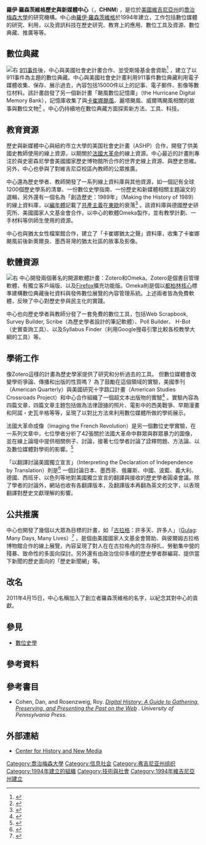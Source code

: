 '''羅伊'''·'''羅森茨維格歷史與新媒體中心'''（{{lang-en|Roy Rosenzweig Center for History and New Media}}，'''CHNM''') ，是位於[[美國|美國]][[維吉尼亞州|維吉尼亞州]]的[[喬治梅森大學|喬治梅森大學]]的研究機構。中心由[[羅伊·羅森茨维格|羅伊·羅森茨維格]]於1994年建立，工作包括數位媒體的研究、利用，以及資訊科技在歷史研究、教育上的應用、數位工具及資源、數位典藏、推廣等等。

{{Infobox university
| name = Roy Rosenzweig Center for History and New Media
| image_name =
| established = 1994年
| city = [[美國|美國]][[維吉尼亞州|維吉尼亞州]][[費爾法克斯_(維吉尼亞州)|費爾法克斯]]
| affiliations  = [[喬治梅森大學|喬治梅森大學]] 
| website = [http://chnm.gmu.edu chnm.gmu.edu]
}}

== 數位典藏 ==
[[File:Roy_Rosenzweig_Center_for_History_and_New_Media_F.jpg|右]]
[[911事件|911事件]]後，中心與美國社會史計畫合作、並受斯隆基金會資助<ref>{{cite web|url=http://911digitalarchive.org/about/index.php|title=About the September 11 Digital Archive|accessdate=2010-08-07|date=2001-09-11|publisher=911digitalarchive.org|deadurl=yes|archiveurl=https://web.archive.org/web/20100816065758/http://911digitalarchive.org/about/index.php|archivedate=2010-08-16}}</ref> ，建立了以911事件為主題的數位典藏。中心與美國社會史計畫利用911事件數位典藏利用電子媒體收集、保存、展示過去，內容包括15000件以上的記事、電子郵件、影像等數位材料。該計畫啟發了另一個新計畫「颶風數位記憶庫」（the Hurricane Digital Memory Bank），記憶庫收集了與[[卡崔娜颶風|卡崔娜颶風]]、麗塔颶風、威爾瑪颶風相關的故事與數位文物<ref>{{cite web|url=http://hurricanearchive.org/about/|title=About the Hurricane Digital Memory Bank|accessdate=2010-08-07|date=|publisher=Hurricanearchive.org}}</ref> 。中心仍持續地在數位典藏方面探索新方法、工具、科技。

== 教育資源 ==
歷史與新媒體中心與紐約市立大學的美国社會史計畫（ASHP）合作，開發了供美國史教師使用的線上資源，以期關於[[法國大革命|法國大革命]]的線上資源。中心最近的計畫則專注於與史密森尼學會美國國家歷史博物館所合作的世界史線上資源、與歷史思維。另外，中心也參與了對維吉尼亞校區內教師的公眾推廣。

中心還為歷史學者、教師開發了一系列線上資料庫與其他資源，如一個記有全球1200個歷史學系的清單、一份數位史學指南、一份歷史和新媒體相關主題論文的選輯，另外還有一個名為「創造歷史：1989年」（Making the History of 1989）的線上資料庫，以[[編年體|編年體]]記載了[[共產主義|共產主義]]在[[東歐|東歐]]的衰落<ref>{{cite web|url=http://chnm.gmu.edu/1989/|title=Making the History of 1989|accessdate=2010-08-07|date=|publisher=Chnm.gmu.edu|archive-date=2011-06-28|archive-url=https://web.archive.org/web/20110628175958/http://chnm.gmu.edu/1989/|dead-url=no}}</ref> 。該資料庫與德國歷史研究所、美國國家人文基金會合作，以中心的軟體Omeka製作，並有教學計劃、一手材料等供師生使用的資源。

中心也與猶太女性檔案館合作，建立了「卡崔娜猶太之聲」資料庫，收集了卡崔娜颶風前後新奧爾良、墨西哥灣的猶太社區的故事及影像。

== 軟體資源 ==
[[File:Roy_Rosenzweig_Center_for_History_and_New_Media_A_-_Stierch.jpg|右]]
中心開發兩個著名的開源軟體計畫：Zotero和Omeka。Zotero是個書目管理軟體，有獨立客戶端版、以及[[Firefox|Firefox]]擴充功能版。Omeka則是個以[[都柏林核心|都柏林核心]]標準建構數位典藏後社資料與發佈數位展覽的內容管理系統。上述兩者皆為免費軟體，反映了中心對歷史參與民主化的實踐。

中心也向歷史學者與教師分發了一套免費的數位工具，包括Web Scrapbook, Survey Builder, Scribe（為歷史學者設計的筆記軟體）、Poll Builder、 H-Bot（史實查詢工具）、以及Syllabus Finder（利用Google搜尋引擎比較各校教學大綱的工具）等。

== 學術工作 ==
像Zotero這樣的計畫為歷史學家提供了研究和分析過去的工具。 但數位媒體會改變學術爭論、傳播和出版的性質嗎？ 為了鼓勵在這個領域的實驗，美國季刊（American Quarterly）與美國研究十字路口計畫（American Studies Crossroads Project）和中心合作組織了一個超文本出版物的實驗<ref>{{cite web|url=http://chnm.gmu.edu/aq|title=Hypertext Scholarship in American Studies|accessdate=2010-08-07|date=|publisher=Chnm.gmu.edu|archive-date=2010-07-14|archive-url=https://web.archive.org/web/20100714074134/http://chnm.gmu.edu/aq/|dead-url=no}}</ref> 。實驗內容為四篇文章，四篇文章主題包括做為法律證據的照片、電影中的西美戰爭、早期漫畫和阿諾・史瓦辛格等等，呈現了以對比方法來利用數位媒體所做的學術展示。

法國大革命成像（Imaging the French Revolution）是另一個數位史學實驗，在一系列文章中，七位學者分析了42張關於法國大革命中群眾與群眾暴力的圖像，並在線上論壇中提供相關例子、討論，接著七位學者討論了詮釋問題、方法論、以及數位媒體對學術的影響。<ref>{{cite web|url=http://chnm.gmu.edu/revolution/imaging|title=Imaging the French Revolution|accessdate=2010-08-07|date=|publisher=Chnm.gmu.edu|archive-url=https://web.archive.org/web/20101006035114/http://chnm.gmu.edu/revolution/imaging/|archive-date=2010-10-06|dead-url=yes}}</ref>

「以翻譯討論美國獨立宣言」（Interpreting the Declaration of Independence by Translation）則是<ref>{{cite web|url=http://chnm.gmu.edu/declaration|title=Interpreting the Declaration of Independence by Translation|accessdate=2010-08-07|date=|publisher=Chnm.gmu.edu|archive-date=2010-06-01|archive-url=https://web.archive.org/web/20100601184421/http://chnm.gmu.edu/declaration/|dead-url=no}}</ref> 一個討論日本、墨西哥、俄羅斯、中國、波藍、義大利、德國、西班牙、以色列等地對美國獨立宣言的翻譯與接收的歷史學者圓桌會議。除了學者的討論外，網站也收有各翻譯版本，及翻譯版本再翻為英文的文字，以表現翻譯對歷史文獻理解的影響。

== 公共推廣 ==
中心也開發了幾個以大眾為目標的計畫，如「[[古拉格|古拉格]]：許多天、許多人」（[[古拉格|Gulag]]: Many Days, Many Lives）<ref>{{cite web|url=http://gulaghistory.org|title=Gulag: Many Days, Many Lives | Home|accessdate=2010-08-07|date=|publisher=Gulaghistory.org|deadurl=yes|archiveurl=https://web.archive.org/web/20180430155402/http://gulaghistory.org/|archivedate=2018年4月30日|df=}}</ref> ，是個由美國國家人文基金會贊助、與彼爾姆古拉格博物館合作的線上展覽，內容呈現了對人在在古拉格內的生存掙扎、勞動集中營的殘暴、致命性的多面向探討。另外還有由政治信仰多樣的歷史學者群編寫、提供當下新聞的歷史面向的「歷史新聞網」等。

== 改名 ==
2011年4月15日，中心名稱加入了創立者羅森茨維格的名字，以紀念其對中心的貢獻。

== 參見 ==
* [[數位史學|數位史學]]

== 參考資料 ==
{{Reflist}}

== 參考書目 ==
* Cohen, Dan, and Rosenzweig, Roy. ''[http://chnm.gmu.edu/digitalhistory Digital History: A Guide to Gathering, Preserving, and Presenting the Past on the Web] {{Wayback|url=http://chnm.gmu.edu/digitalhistory |date=20110221054828 }}. University of Pennsylvania Press.''

== 外部連結 ==
* [http://chnm.gmu.edu/ Center for History and New Media] {{Wayback|url=http://chnm.gmu.edu/ |date=20110224231943 }}
[[Category:喬治梅森大學|Category:喬治梅森大學]]
[[Category:信息社会|Category:信息社会]]
[[Category:弗吉尼亚州组织|Category:弗吉尼亚州组织]]
[[Category:1994年建立的組織|Category:1994年建立的組織]]
[[Category:技術與社會|Category:技術與社會]]
[[Category:1994年維吉尼亞州建立|Category:1994年維吉尼亞州建立]]